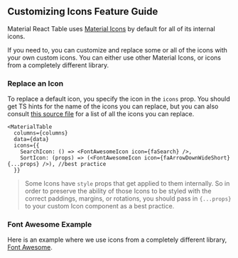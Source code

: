 
<Head>
  <title>Customize Icons Feature Guide - Material React Table Docs</title>
  <meta
    name="description"
    content="How to use custom icons such as from Font Awesome in Material React Table"
  />
</Head>

## Customizing Icons Feature Guide

Material React Table uses [Material Icons](https://mui.com/material-ui/material-icons) by default for all of its internal icons.

If you need to, you can customize and replace some or all of the icons with your own custom icons. You can either use other Material Icons, or icons from a completely different library.

### Replace an Icon

To replace a default icon, you specify the icon in the `icons` prop. You should get TS hints for the name of the icons you can replace, but you can also consult [this source file](https://github.com/KevinVandy/material-react-table/blob/main/src/icons.ts) for a list of all the icons you can replace.

```tsx
<MaterialTable
  columns={columns}
  data={data}
  icons={{
    SearchIcon: () => <FontAwesomeIcon icon={faSearch} />,
    SortIcon: (props) => (<FontAwesomeIcon icon={faArrowDownWideShort} {...props} />), //best practice
  }}
```

> Some Icons have `style` props that get applied to them internally. So in order to preserve the ability of those Icons to be styled with the correct paddings, margins, or rotations, you should pass in `{...props}` to your custom Icon component as a best practice.

### Font Awesome Example

Here is an example where we use icons from a completely different library, [Font Awesome](https://fontawesome.com/).

<Example />
